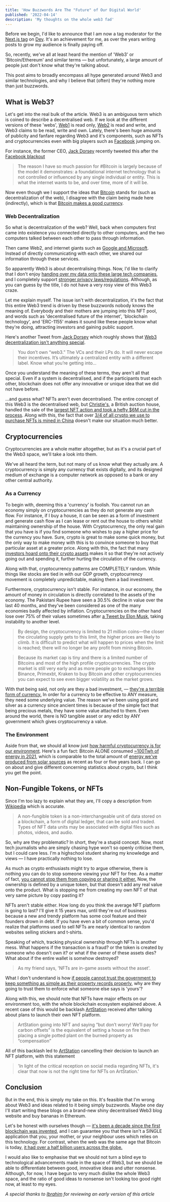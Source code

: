 ```yaml
---
title: 'How Buzzwords Are The "Future" of Our Digital World'
published: '2022-04-14'
description: 'My thoughts on the whole web3 fad'
---
```


Before we begin, I'd like to announce that I am now a tag moderator for the [Next.js tag](https://dev.to/t/nextjs) on [Dev](https://dev.to/community-moderation). It's an achievement for me, as over the years writing posts to grow my audience is finally paying off.

So, recently, we've all at least heard the mention of 'Web3' or 'Bitcoin/Ethereum' and similar terms — but unfortunately, a large amount of people just don't know what they're talking about.

This post aims to broadly encompass all hype generated around Web3 and similar technologies, and why I believe that (often) they're nothing more than just buzzwords.

## What is Web3?

Let's get into the real bulk of the article. Web3 is an ambiguous term which is coined to describe a decentralised web. If we look at the different versions of these 'webs', [Web1](https://websitebuilders.com/how-to/glossary/web1/) is read only, [Web2](https://en.wikipedia.org/wiki/Web_2.0) is read and write, and Web3 claims to be read, write and own. Lately, there's been huge amounts of publicity and fanfare regarding Web3 and it's components, such as NFTs and cryptocurrencies even with big players such as [Facebook](https://www.nytimes.com/2021/10/28/technology/facebook-meta-name-change) jumping on.

For instance, the former CEO, [Jack Dorsey](https://twitter.com/jack?) recently tweeted this after the [Facebook blackout](https://www.washingtonpost.com/politics/2021/10/08/facebooks-global-outage-wasnt-result-hack-big-political-questions-lurk-behind-it/)

> The reason I have so much passion for #Bitcoin is largely because of the model it demonstrates: a foundational internet technology that is not controlled or influenced by any single individual or entity. This is what the internet wants to be, and over time, more of it will be.

Now even though we I support the ideas that [Bitcoin](https://www.investopedia.com/terms/b/bitcoin.asp) stands for (such as decentralization of the web), I disagree with the claim being made here (indirectly), which is that [Bitcoin makes a good currency](https://www.fool.com/investing/stock-market/market-sectors/financials/cryptocurrency-stocks/is-cryptocurrency-good-investment/).

### Web Decentralization

So what is decentralization of the web? Well, back when computers first came into existence you connected directly to other computers, and the two computers talked between each other to pass through information.

Then came Web2, and internet giants such as [Google and Microsoft](https://www.protocol.com/policy/google-microsoft-feud-government-software). Instead of directly communicating with each other, we shared our information through these services.

So apparently Web3 is about decentralising things. Now, I'd like to clarify that I don't enjoy [handing over my data onto these large tech companies](https://cbscreening.co.uk/news/post/your-personal-data-and-how-companies-use-it), and I completely support [stronger privacy laws/regulations](https://www.brookings.edu/research/why-protecting-privacy-is-a-losing-game-today-and-how-to-change-the-game/). Although, as you can guess by the title, I do not have a very rosy view of this Web3 craze.

Let me explain myself. The issue isn't with decentralization, it's the fact that this entire Web3 trend is driven by these buzzwords nobody knows the meaning of. Everybody and their mothers are jumping into this NFT pool, and words such as 'decentralised future of the internet', 'blockchain technology', and 'ERC-1155' makes it sound like these people know what they're doing, attracting investors and gaining public support.

Here's another Tweet from [Jack Dorsey](https://twitter.com/jack) which roughly shows that [Web3 decentralization isn't anything special](https://thenewstack.io/web3-isnt-fully-decentralized-a-look-at-alchemy-bitclout/).

> You don’t own “web3.” The VCs and their LPs do. It will never escape their incentives. It’s ultimately a centralized entity with a different label. Know what you’re getting into…

Once you understand the meaning of these terms, they aren't all that special. Even if a system is decentralised, and if the participants trust each other, blockchain does not offer any innovative or unique idea that we did not have before.

...and guess what? NFTs aren't even decentralised. The entire concept of this Web3 is the decentralised web, but [Christie's](https://www.christies.com/), a British auction house, handled the sale of the [largest NFT action and took a hefty $6M cut in the process](https://www.christies.com/auctions/christies-x-opensea). Along with this, the fact that over [3/4 of all crypto we use to purchase NFTs is mined in China](https://www.cnbc.com/2021/12/18/chinas-underground-bitcoin-miners-.html) doesn't make our situation much better.

## Cryptocurrencies

Cryptocurrencies are a whole matter altogether, but as it's a crucial part of the Web3 space, we'll take a look into them.

We've all heard the term, but not many of us know what they actually are. A cryptocurrency is simply any currency that exists digitally, and its designed medium of exchange is a computer network as opposed to a bank or any other central authority.

### As a Currency

To begin with, deeming this a 'currency' is foolish. You cannot run an economy simply on cryptocurrencies as they do not generate any cash flow. For instance, if I buy a house, it can be seen as a form of investment and generate cash flow as I can lease or rent out the house to others whilst maintaining ownership of the house. With Cryptocurrency, the only real gain that you have is if you find someone who wishes to pay a higher price for the currency you have. Sure, crypto is great to make some quick money, but the only way to make money with this is to convince someone to buy that particular asset at a greater price. Along with this, the fact that many [investors hoard onto their crypto assets](https://markets.businessinsider.com/news/currencies/crypto-miners-bitcoin-price-hoarding-supply-shocks-all-time-high-2021-10) makes it so that they're not actively going out and spending it, further hurting the circulation of the currency.

Along with that, cryptocurrency patterns are COMPLETELY random. While things like stocks are tied in with our GDP growth, cryptocurrency movement is completely unpredictable, making them a bad investment.

Furthermore, cryptocurrency isn't stable. For instance, in our economy, the amount of money in circulation is directly correlated to the assets of the economy. The Pakistani Rupee have seen a 30.5% decline in value over the last 40 months, and they've been considered as one of the many economies badly affected by inflation. Cryptocurrencies on the other hand lose over 75% of their values sometimes after [a Tweet by Elon Musk](https://www.vox.com/recode/2021/5/18/22441831/elon-musk-bitcoin-dogecoin-crypto-prices-tesla), taking instability to another level.

> By design, the cryptocurrency is limited to 21 million coins—the closer the circulating supply gets to this limit, the higher prices are likely to climb. It is difficult to predict what will happen to prices when the limit is reached; there will no longer be any profit from mining Bitcoin.

> Because its market cap is tiny and there is a limited number of Bitcoins and most of the high profile cryptocurrencies. The crypto market is still very early and as more people go to exchanges like Binance, Primexbt, Kraken to buy Bitcoin and other cryptocurrencies you can expect to see even bigger volatility as the market grows.

With that being said, not only are they a bad investment, — [they're a terrible form of currency.](https://www.forbes.com/sites/earlcarr/2021/12/30/cryptocurrency-risk-or-opportunity-the-good-the-bad--the-ugly) In order for a currency to be effective to ANY measure, they need some underlying value. The reason we've been using gold and silver as a currency since ancient times is because of the simple fact that being precious metals, they have some value attached to them. Even around the world, there is NO tangible asset or any edict by ANY government which gives cryptocurrency a value.

### The Environment

Aside from that, we should all know just [how harmful cryptocurrency is for our environment](https://www.forbes.com/sites/davidrvetter/2021/04/06/bitcoin-could-churn-out-130-million-tons-of-carbon-undermining-climate-action-heres-one-way-to-tackle-that). Here's a fun fact: Bitcoin ALONE consumed [~100Twh of energy in 2021](https://www.statista.com/statistics/881472/worldwide-bitcoin-energy-consumption/), which is comparable to the total amount of [energy we've produced from solar sources](https://ourworldindata.org/grapher/solar-energy-consumption) as recent as four or five years back. I can go on about and give different concerning statistics about crypto, but I think you get the point.

## Non-Fungible Tokens, or NFTs

Since I'm too lazy to explain what they are, I'll copy a description from [Wikipedia](https://en.wikipedia.org/wiki/Non-fungible_token) which is accurate.

> A non-fungible token is a non-interchangeable unit of data stored on a blockchain, a form of digital ledger, that can be sold and traded. Types of NFT data units may be associated with digital files such as photos, videos, and audio.

So, why are they problematic? In short, they're a stupid concept. Now, most tech journalists who are simply chasing hype won't so openly criticise them, but I could care less. I'm a highschool student sharing my knowledge and views — I have practically nothing to lose.

As much as crypto enthusiasts might try to argue otherwise, there is nothing you can do to stop someone viewing your NFT for free. As a matter of fact, [you cannot stop them from copying or sharing it either.](https://www.wired.com/story/nfts-dont-work-the-way-you-think-they-do/) Now, the ownership is defined by a unique token, but that doesn't add any real value onto the product. What is stopping me from creating my own NFT of that very same picture by copy pasting it?

NFTs aren't stable either. How long do you think the average NFT platform is going to last? I'll give it 15 years max, until they're out of business because a new and trendy platform has some cool feature and their founders drown in debt. If you have even a bit of common sense, you'd realize that platforms used to sell NFTs are nearly identical to random websites selling stickers and t-shirts.

Speaking of which, tracking physical ownership through NFTs is another mess. What happens if the transaction is a fraud? or the token is created by someone who doesn't own it? or what if the owner of these assets dies? What about if the entire wallet is somehow destroyed?

> As my friend says, 'NFTs are in-game assets without the asset'.

What I don't understand is how [if people cannot trust the government to keep something as simple as their property records properly](https://www.pewresearch.org/politics/2021/05/17/public-trust-in-government-1958-2021/), why are they going to trust them to enforce what someone else says is 'yours'?

Along with this, we should note that NFTs have major effects on our environment too, with the whole blockchain ecosystem explained above. A recent case of this would be backlash [ArtStation](https://www.artstation.com/) received after talking about plans to launch their own NFT platform.

> ArtStation going into NFT and saying “but don’t worry! We’ll pay for carbon offsets” is the equivalent of setting a house on fire then placing a single potted plant on the burned property as “compensation”

All of this backlash led to [ArtStation](https://www.artstation.com/) cancelling their decision to launch an NFT platform, with this statement

> 'In light of the critical reception on social media regarding NFTs, it's clear that now is not the right time for NFTs on ArtStation.'

## Conclusion

But in the end, this is simply my take on this. It's feasible that I'm wrong about Web3 and ideas related to it being simply buzzwords. Maybe one day I'll start writing these blogs on a brand-new shiny decentralised Web3 blog website and buy bananas in Ethereum.

Let's be honest with ourselves though — [it's been a decade since the first blockchain was invented](https://www.investopedia.com/terms/b/blockchain.asp), and I can guarantee you that there isn't a SINGLE application that you, your mother, or your neighbour uses which relies on this technology. For contrast, when the web was the same age that Bitcoin is today, [it had over a half billion users across the globe.](https://ourworldindata.org/internet)

I would also like to emphasise that we should not turn a blind eye to technological advancements made in the space of Web3, but we should be able to differentiate between good, innovative ideas and utter nonsense. Although, for now, I have begun to very much dislike the whole Web3 space, and the ratio of good ideas to nonsense isn't looking too good right now, at least to my eyes.

_A special thanks to [Ibrahim](https://github.com/ibra) for reviewing an early version of this article_
